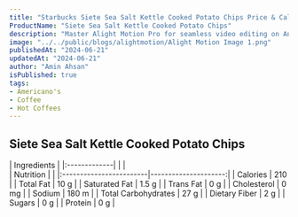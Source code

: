 ```yaml
---
title: "Starbucks Siete Sea Salt Kettle Cooked Potato Chips Price & Calories"
ProductName: "Siete Sea Salt Kettle Cooked Potato Chips" 
description: "Master Alight Motion Pro for seamless video editing on Android, iOS, and Tablets with our ultimate guide, unlocking advanced features and elevating your skills in 2024!"
image: "../../public/blogs/alightmotion/Alight Motion Image 1.png"
publishedAt: "2024-06-21"
updatedAt: "2024-06-21"
author: "Amin Ahsan"
isPublished: true
tags:
- Americano's
- Coffee
- Hot Coffees   
---
```


## Siete Sea Salt Kettle Cooked Potato Chips
  
<div className="tables-container">
  <div className="table-wrapper">
    | Ingredients  |
    |:-------------|
    |              |
  </div>
  <div className="table-wrapper">
    | Nutrition               |                      |  
    |:------------------------|---------------------:|
    | Calories                | 210                  |
    | Total Fat               | 10 g                 |
    | Saturated Fat           | 1.5 g                |
    | Trans Fat               | 0 g                  |
    | Cholesterol             | 0 mg                 |
    | Sodium                  | 180 m                |
    | Total Carbohydrates     | 27 g                 |
    | Dietary Fiber           | 2 g                  |
    | Sugars                  | 0 g                  |
    | Protein                 | 0 g                  |
  </div>
</div>

<style jsx>{`
  .tables-container {
    display: flex;
    flex-direction: row;
    gap: 30px;
  }
  .table-wrapper {
    width: 500px; /* Adjust as needed */
  }
  @media (max-width: 768px) {
    .tables-container {
      flex-direction: column;
      gap: 0px; /* Adjust as needed */
    }
    .table-wrapper {
      width: 100%; /* Adjust as needed */
    }
  }
`}</style>
